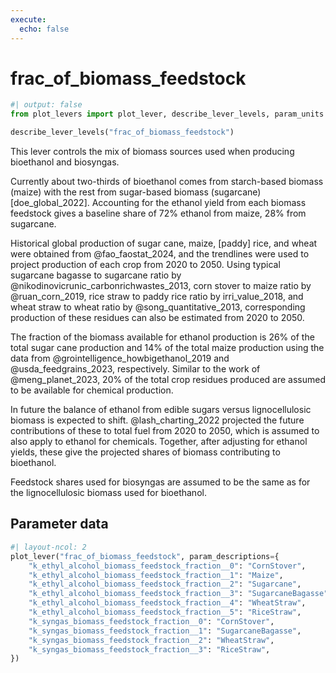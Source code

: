 ```yaml
---
execute:
  echo: false
---
```


# frac_of_biomass_feedstock

```python
#| output: false
from plot_levers import plot_lever, describe_lever_levels, param_units
```

```python
describe_lever_levels("frac_of_biomass_feedstock")
```

This lever controls the mix of biomass sources used when producing bioethanol and biosyngas.

Currently about two-thirds of bioethanol comes from starch-based biomass (maize) with the rest from sugar-based biomass (sugarcane) [doe_global_2022]. Accounting for the ethanol yield from each biomass feedstock gives a baseline share of 72% ethanol from maize, 28% from sugarcane.

Historical global production of sugar cane, maize, [paddy] rice, and wheat were obtained from @fao_faostat_2024, and the trendlines were used to project production of each crop from 2020 to 2050.  Using typical sugarcane bagasse to sugarcane ratio by @nikodinovicrunic_carbonrichwastes_2013, corn stover to maize ratio by @ruan_corn_2019, rice straw to paddy rice ratio by irri_value_2018, and wheat straw to wheat ratio by @song_quantitative_2013, corresponding production of these residues can also be estimated from 2020 to 2050.

The fraction of the biomass available for ethanol production is 26% of the total sugar cane production and 14% of the total maize production using the data from @grointelligence_howbigethanol_2019 and @usda_feedgrains_2023, respectively. Similar to the work of @meng_planet_2023, 20% of the total crop residues produced are assumed to be available for chemical production.

In future the balance of ethanol from edible sugars versus lignocellulosic biomass is expected to shift. @lash_charting_2022 projected the future contributions of these to total fuel from 2020 to 2050, which is assumed to also apply to ethanol for chemicals. Together, after adjusting for ethanol yields, these give the projected shares of biomass contributing to bioethanol.

Feedstock shares used for biosyngas are assumed to be the same as for the lignocellulosic biomass used for bioethanol.

## Parameter data

```python
#| layout-ncol: 2
plot_lever("frac_of_biomass_feedstock", param_descriptions={
    "k_ethyl_alcohol_biomass_feedstock_fraction__0": "CornStover",
    "k_ethyl_alcohol_biomass_feedstock_fraction__1": "Maize",
    "k_ethyl_alcohol_biomass_feedstock_fraction__2": "Sugarcane",
    "k_ethyl_alcohol_biomass_feedstock_fraction__3": "SugarcaneBagasse",
    "k_ethyl_alcohol_biomass_feedstock_fraction__4": "WheatStraw",
    "k_ethyl_alcohol_biomass_feedstock_fraction__5": "RiceStraw",
    "k_syngas_biomass_feedstock_fraction__0": "CornStover",
    "k_syngas_biomass_feedstock_fraction__1": "SugarcaneBagasse",
    "k_syngas_biomass_feedstock_fraction__2": "WheatStraw",
    "k_syngas_biomass_feedstock_fraction__3": "RiceStraw",
})
```
